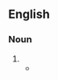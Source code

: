 {{also|Fleete}}
==English==

===Noun===
{{en-noun}}

# {{obsolete spelling of|fleet|lang=en}}
#* {{quote-book|year=1665|author=Samuel Pepys|title=Diary of Samuel Pepys, October 1665|chapter=|edition=|url=http://www.gutenberg.org/etext/4160
|passage=He did discourse to us of the Dutch '''fleete''' being abroad, eighty-five of them still, and are now at the Texell, he believes, in expectation of our Eastland ships coming home with masts and hempe, and our loaden Hambrough ships going to Hambrough.}}